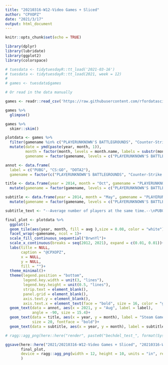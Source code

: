 ```yaml
---
title: "20210316-W12-Video Games + Sliced"
author: "CPXOPZ"
date: "2021/3/17"
output: html_document
---
```


```r
knitr::opts_chunk$set(echo = TRUE)
```

```r
library(dplyr)
library(lubridate)
library(ggplot2)
library(colorspace)
```


```r
# tuesdata <- tidytuesdayR::tt_load('2021-03-16')
# tuesdata <- tidytuesdayR::tt_load(2021, week = 12)
# 
# games <- tuesdata$games

# Or read in the data manually

games <- readr::read_csv('https://raw.githubusercontent.com/rfordatascience/tidytuesday/master/data/2021/2021-03-16/games.csv')

```

```r
games %>% 
  glimpse()

games %>% 
  skimr::skim()

plotdata <- games %>% 
  filter(gamename %in% c("PLAYERUNKNOWN'S BATTLEGROUNDS", "Counter-Strike: Global Offensive", "Dota 2")) %>% 
  mutate(date = ymd(paste(year, month, 1)),
         month = factor(month, levels = month.name, labels = substr(month.name, 1,3)),
         gamename = factor(gamename, levels = c("PLAYERUNKNOWN'S BATTLEGROUNDS", "Counter-Strike: Global Offensive", "Dota 2")))

```

```r
annot <- data.frame(
  label = c("PUBG", "CS:GO", "DOTA2"),
  gamename = factor(c("PLAYERUNKNOWN'S BATTLEGROUNDS", "Counter-Strike: Global Offensive", "Dota 2"), levels = c("PLAYERUNKNOWN'S BATTLEGROUNDS", "Counter-Strike: Global Offensive", "Dota 2")))

title <- data.frame(year = 2014, month = "Oct", gamename = "PLAYERUNKNOWN'S BATTLEGROUNDS") %>% 
  mutate(gamename = factor(gamename, levels = c("PLAYERUNKNOWN'S BATTLEGROUNDS", "Counter-Strike: Global Offensive", "Dota 2")))

subtitle <- data.frame(year = 2014, month = "May", gamename = "PLAYERUNKNOWN'S BATTLEGROUNDS") %>% 
  mutate(gamename = factor(gamename, levels = c("PLAYERUNKNOWN'S BATTLEGROUNDS", "Counter-Strike: Global Offensive", "Dota 2")))

subtitle_text <- "--Average number of players at the same time.--\nPUBG exploded in the early days (over 1 million),\nbut then returned to normal.\nCS and Dota 2 have endured and are still vibrant today."

final_plot <- plotdata %>% 
  ggplot()+
  geom_tile(aes(year, month, fill = avg ),size = 0.08, color = "white")+
  facet_wrap(~gamename, ncol = 1)+
  scale_fill_continuous_sequential("BrwnYl")+
  scale_x_continuous(breaks = seq(2012, 2021), expand = c(0.01, 0.01))+
  labs(title = NULL,
       caption = "@CPXOPZ",
       x = NULL, 
       y = NULL,
       fill = "")+
  theme_minimal()+
  theme(legend.position = "bottom",
        legend.key.width = unit(3, "lines"),
        legend.key.height = unit(0.5, "lines"),
        strip.text = element_blank(),
        panel.grid = element_blank(),
        axis.text.y = element_blank(),
        axis.text.x = element_text(face = "bold", size = 16, color = "grey70"))+
  geom_text(data = annot, aes(x = 2021, y = "Aug", label = label),
            angle = -90, size = 15.4)+
  geom_text(data = title, aes(x = year, y = month), label = "Steam Games",
            size = 20, fontface = "bold")+
  geom_text(data = subtitle, aes(x = year, y = month), label = subtitle_text, size = 6)

```

```r

# ragg::agg_png(here::here("render", paste0("bechdel_test_", format(Sys.time(), "%Y%m%d_%H%M%S"), ".png")), res = 320, width = 10, height = 8, units = "in")

ggsave(here::here("2021/20210316-W12-Video Games + Sliced", "20210316-W12-Video_Games_+_Sliced.png"), 
       final_plot,
       device = ragg::agg_png(width = 12, height = 10, units = "in", res =150)
       )
```

